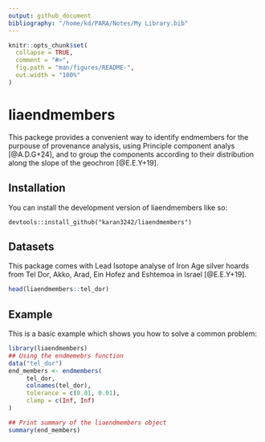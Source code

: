 ```yaml
---
output: github_document
bibliography: "/home/kd/PARA/Notes/My Library.bib"
---
```


<!-- README.md is generated from README.Rmd. Please edit that file -->

```r
knitr::opts_chunk$set(
  collapse = TRUE,
  comment = "#>",
  fig.path = "man/figures/README-",
  out.width = "100%"
)
```

# liaendmembers

<!-- badges: start -->
<!-- badges: end -->

This packege provides a convenient way to identify endmembers for the purpouse
of provenance analysis, using Principle component analys [@A.D.G+24], and to
group the components according to their distribution along the slope of the
geochron [@E.E.Y+19].

## Installation

You can install the development version of liaendmembers like so:

```
devtools::install_github("karan3242/liaendmembers")
```

## Datasets

This package comes with Lead Isotope analyse of Iron Age silver hoards from Tel
Dor, Akko, Arad, Ein Hofez and Eshtemoa in Israel [@E.E.Y+19].

```r
head(liaendmembers::tel_dor)
```

## Example

This is a basic example which shows you how to solve a common problem:

```r
library(liaendmembers)
## Using the endmemebrs function
data("tel_dor")
end_members <- endmembers(
     tel_dor,
     colnames(tel_dor),
     tolerance = c(0.01, 0.01),
     clamp = c(Inf, Inf)
)

## Print summary of the liaendmembers object
summary(end_members)
```
